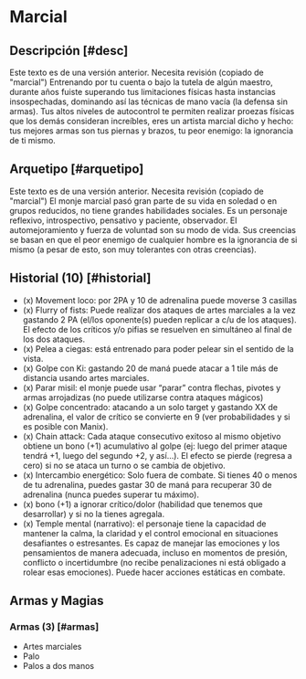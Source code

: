 
# Marcial

<Bleed>
  <Screenshot src={placeholderImage} alt="placeholder" full />
</Bleed>

## Descripción [#desc]

<Callout type="warning" emoji="🔎">
  Este texto es de una versión anterior. Necesita revisión (copiado de "marcial")
</Callout>
Entrenando por tu cuenta o bajo la tutela de algún maestro, durante años fuiste superando
tus limitaciones físicas hasta instancias insospechadas, dominando así las técnicas
de mano vacía (la defensa sin armas). Tus altos niveles de autocontrol te permiten
realizar proezas físicas que los demás consideran increíbles, eres un artista marcial
dicho y hecho: tus mejores armas son tus piernas y brazos, tu peor enemigo: la ignorancia
de ti mismo.

## Arquetipo [#arquetipo]

<Callout type="warning" emoji="🔎">
  Este texto es de una versión anterior. Necesita revisión (copiado de "marcial")
</Callout>
El monje marcial pasó gran parte de su vida en soledad o en grupos reducidos, no
tiene grandes habilidades sociales. Es un personaje reflexivo, introspectivo, pensativo
y paciente, observador. El automejoramiento y fuerza de voluntad son su modo de vida.
Sus creencias se basan en que el peor enemigo de cualquier hombre es la ignorancia
de si mismo (a pesar de esto, son muy tolerantes con otras creencias).

## Historial (10) [#historial]

- (x) Movement loco: por 2PA y 10 de adrenalina puede moverse 3 casillas
- (x) Flurry of fists: Puede realizar dos ataques de artes marciales a la vez gastando 2 PA (el/los oponente(s) pueden replicar a c/u de los ataques). El efecto de los críticos y/o pifias se resuelven en simultáneo al final de los dos ataques.
- (x) Pelea a ciegas: está entrenado para poder pelear sin el sentido de la vista.
- (x) Golpe con Ki: gastando 20 de maná puede atacar a 1 tile más de distancia usando artes marciales.
- (x) Parar misil: el monje puede usar “parar” contra flechas, pivotes y armas arrojadizas (no puede utilizarse contra ataques mágicos)
- (x) Golpe concentrado: atacando a un solo target y gastando XX de adrenalina, el valor de crítico se convierte en 9 (ver probabilidades y si es posible con Manix).
- (x) Chain attack: Cada ataque consecutivo exitoso al mismo objetivo obtiene un bono (+1) acumulativo al golpe (ej: luego del primer ataque tendrá +1, luego del segundo +2, y así…). El efecto se pierde (regresa a cero) si no se ataca un turno o se cambia de objetivo.
- (x) Intercambio energético: Solo fuera de combate. Si tienes 40 o menos de tu adrenalina, puedes gastar 30 de maná para recuperar 30 de adrenalina (nunca puedes superar tu máximo).
- (x) bono (+1) a ignorar crítico/dolor (habilidad que tenemos que desarrollar) y si no la tienes agregala.
- (x) Temple mental (narrativo): el personaje tiene la capacidad de mantener la calma, la claridad y el control emocional en situaciones desafiantes o estresantes. Es capaz de manejar las emociones y los pensamientos de manera adecuada, incluso en momentos de presión, conflicto o incertidumbre (no recibe penalizaciones ni está obligado a rolear esas emociones). Puede hacer acciones estáticas en combate.

## Armas y Magias

### Armas (3) [#armas]

- Artes marciales
- Palo
- Palos a dos manos
